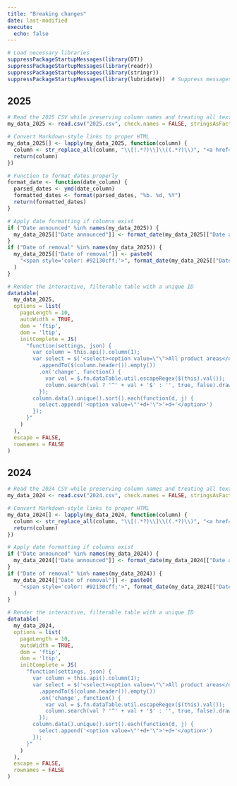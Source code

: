 ```yaml
---
title: "Breaking changes"
date: last-modified
execute:
  echo: false
---
```


```r
# Load necessary libraries
suppressPackageStartupMessages(library(DT))
suppressPackageStartupMessages(library(readr))
suppressPackageStartupMessages(library(stringr))
suppressPackageStartupMessages(library(lubridate))  # Suppress messages from lubridate
```

## 2025

```r
# Read the 2025 CSV while preserving column names and treating all text as characters
my_data_2025 <- read.csv("2025.csv", check.names = FALSE, stringsAsFactors = FALSE)

# Convert Markdown-style links to proper HTML
my_data_2025[] <- lapply(my_data_2025, function(column) {
  column <- str_replace_all(column, "\\[(.*?)\\]\\((.*?)\\)", "<a href='\\2'>\\1</a>")
  return(column)
})

# Function to format dates properly
format_date <- function(date_column) {
  parsed_dates <- ymd(date_column)
  formatted_dates <- format(parsed_dates, "%b. %d, %Y")
  return(formatted_dates)
}

# Apply date formatting if columns exist
if ("Date announced" %in% names(my_data_2025)) {
  my_data_2025[["Date announced"]] <- format_date(my_data_2025[["Date announced"]])
}
if ("Date of removal" %in% names(my_data_2025)) {
  my_data_2025[["Date of removal"]] <- paste0(
    "<span style='color: #92130cff;'>", format_date(my_data_2025[["Date of removal"]]), "</span>"
  )
}

# Render the interactive, filterable table with a unique ID
datatable(
  my_data_2025, 
  options = list(
    pageLength = 10,
    autoWidth = TRUE,
    dom = 'ftip',
    dom = 'ltip',
    initComplete = JS(
      "function(settings, json) {
        var column = this.api().column(1);
        var select = $('<select><option value=\"\">All product areas</option></select>')
          .appendTo($(column.header()).empty())
          .on('change', function() {
            var val = $.fn.dataTable.util.escapeRegex($(this).val());
            column.search(val ? '^' + val + '$' : '', true, false).draw();
          });
        column.data().unique().sort().each(function(d, j) {
          select.append('<option value=\"'+d+'\">'+d+'</option>')
        });
      }"
    )
  ), 
  escape = FALSE, 
  rownames = FALSE
)
```

## 2024

```r
# Read the 2024 CSV while preserving column names and treating all text as characters
my_data_2024 <- read.csv("2024.csv", check.names = FALSE, stringsAsFactors = FALSE)

# Convert Markdown-style links to proper HTML
my_data_2024[] <- lapply(my_data_2024, function(column) {
  column <- str_replace_all(column, "\\[(.*?)\\]\\((.*?)\\)", "<a href='\\2'>\\1</a>")
  return(column)
})

# Apply date formatting if columns exist
if ("Date announced" %in% names(my_data_2024)) {
  my_data_2024[["Date announced"]] <- format_date(my_data_2024[["Date announced"]])
}
if ("Date of removal" %in% names(my_data_2024)) {
  my_data_2024[["Date of removal"]] <- paste0(
    "<span style='color: #92130cff;'>", format_date(my_data_2024[["Date of removal"]]), "</span>"
  )
}

# Render the interactive, filterable table with a unique ID
datatable(
  my_data_2024, 
  options = list(
    pageLength = 10,
    autoWidth = TRUE,
    dom = 'ftip',
    dom = 'ltip',
    initComplete = JS(
      "function(settings, json) {
        var column = this.api().column(1);
        var select = $('<select><option value=\"\">All product areas</option></select>')
          .appendTo($(column.header()).empty())
          .on('change', function() {
            var val = $.fn.dataTable.util.escapeRegex($(this).val());
            column.search(val ? '^' + val + '$' : '', true, false).draw();
          });
        column.data().unique().sort().each(function(d, j) {
          select.append('<option value=\"'+d+'\">'+d+'</option>')
        });
      }"
    )
  ), 
  escape = FALSE, 
  rownames = FALSE
)

```